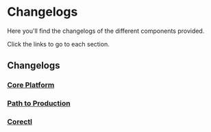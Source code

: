 # Changelogs


Here you'll find the changelogs of the different components provided.

Click the links to go to each section.

## Changelogs

### [Core Platform](core-platform.md)

### [Path to Production](p2p.md)

### [Corectl](corectl.md)
